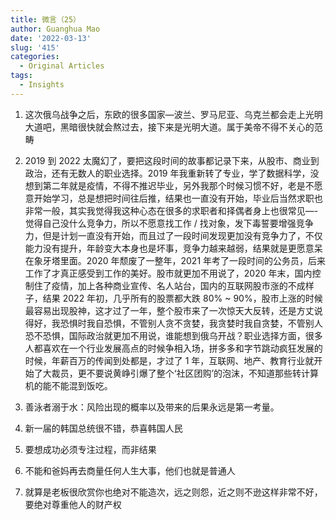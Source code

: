 ```yaml
---
title: 微言（25）
author: Guanghua Mao
date: '2022-03-13'
slug: '415'
categories:
  - Original Articles
tags:
  - Insights
---
```


1. 这次俄乌战争之后，东欧的很多国家---波兰、罗马尼亚、乌克兰都会走上光明大道吧，黑暗很快就会熬过去，接下来是光明大道。属于美帝不得不关心的范畴


2. 2019 到 2022 太魔幻了，要把这段时间的故事都记录下来，从股市、商业到政治，还有无数人的职业选择。2019 年我重新转了专业，学了数据科学，没想到第二年就是疫情，不得不推迟毕业，另外我那个时候习惯不好，老是不愿意开始学习，总是想把时间往后推，结果也一直没有开始，毕业后当然求职也非常一般，其实我觉得我这种心态在很多的求职者和择偶者身上也很常见----觉得自己没什么竞争力，所以不愿意找工作 / 找对象，发下毒誓要增强竞争力，但是计划一直没有开始，而且过了一段时间发现更加没有竞争力了，不仅能力没有提升，年龄变大本身也是坏事，竞争力越来越弱，结果就是更愿意呆在象牙塔里面。2020 年颓废了一整年，2021 年考了一段时间的公务员，后来工作了才真正感受到工作的美好。股市就更加不用说了，2020 年末，国内控制住了疫情，加上各种商业宣传、名人站台，国内的互联网股市涨的不成样子，结果 2022 年初，几乎所有的股票都大跌 80% ~ 90%，股市上涨的时候最容易出现股神，这才过了一年，整个股市来了一次惊天大反转，还是方丈说得好，我恐惧时我自恐惧，不管别人贪不贪婪，我贪婪时我自贪婪，不管别人恐不恐惧，国际政治就更加不用说，谁能想到俄乌开战？职业选择方面，很多人都喜欢在一个行业发展高点的时候争相入场，拼多多和字节跳动疯狂发展的时候，年薪百万的传闻到处都是，才过了 1 年，互联网、地产、教育行业就开始了大裁员，更不要说黄峥引爆了整个‘社区团购’的泡沫，不知道那些转计算机的能不能混到饭吃。


3. 善泳者溺于水：风险出现的概率以及带来的后果永远是第一考量。


4. 新一届的韩国总统很不错，恭喜韩国人民


5. 要想成功必须专注过程，而非结果


6. 不能和爸妈再去商量任何人生大事，他们也就是普通人


7. 就算是老板很欣赏你也绝对不能造次，远之则怨，近之则不逊这样非常不好，要绝对尊重他人的财产权


